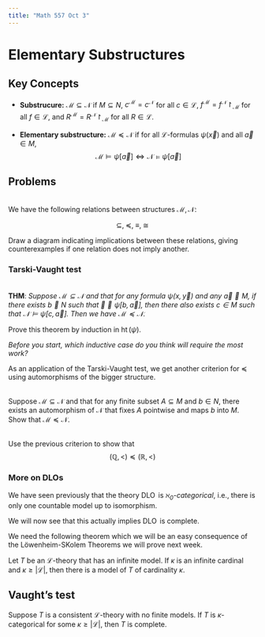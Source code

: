 ```yaml
---
title: "Math 557 Oct 3"
---
```


# Elementary Substructures

## Key Concepts

- **Substrucure:** $\mathcal{M} \subseteq \mathcal{N}$ if $M \subseteq N$, $c^{\mathcal{M}} = c^{\mathcal{N}}$ for all $c \in \mathcal{L}$, $f^\mathcal{M} = f^\mathcal{N}\upharpoonright_\mathcal{M}$ for all $f \in \mathcal{L}$, and $R^\mathcal{M} = R^\mathcal{N}\upharpoonright_\mathcal{M}$ for all $R \in \mathcal{L}$.

- **Elementary substructure:** $\mathcal{M} \preceq \mathcal{N}$ if for all $\mathcal{L}$-formulas $\psi(\vec{x})$ and all $\vec{a} \in M$,
$$
\mathcal{M} \models \psi[\vec{a}] \iff \mathcal{N} \models \psi[\vec{a}]
$$

## Problems

:::{#exr-}
\
We have the following relations between structures $\mathcal{M}, \mathcal{N}$:

$$\subseteq, \; \preceq, \;\equiv, \;\cong$$

Draw a diagram indicating implications between these relations, giving counterexamples if one relation does not imply another.
:::

<!-- elementary embedding
Cantor-Schröder-Bernstein for structures?   -Hard questions -->

### Tarski-Vaught test

::: {#exr-}
\
**THM**: *Suppose $\mathcal{M} \subseteq \mathcal{N}$ and that for any formula $\psi(x, \vec{y})$ and any $\vec{a} \in M$, if there exists $b \in N$ such that $\mathcal{N} \models \psi[b, \vec{a}]$, then there also exists $c \in M$ such that $\mathcal{N} \models \psi[c, \vec{a}]$. Then we have $\mathcal{M} \preceq \mathcal{N}$.*

Prove this theorem by induction in $\operatorname{ht}(\psi)$.

*Before you start, which inductive case do you think will require the most work?*
:::

As an application of the Tarski-Vaught test, we get another criterion for $\preceq$ using automorphisms of the bigger structure.

::: {#exr-} 
\
Suppose $\mathcal{M} \subseteq \mathcal{N}$ and that for any finite subset $A \subseteq M$ and $b \in N$, there exists an automorphism of $\mathcal{N}$ that fixes $A$ pointwise and maps $b$ into $M$. Show that $\mathcal{M} \preceq \mathcal{N}$.
:::

::: {#exr-}
\
Use the previous criterion to show that
$$
(\mathbb{Q}, <) \preceq (\mathbb{R}, <)
$$
:::


### More on DLOs

We have seen previously that the theory $\operatorname{DLO}$ is *$\aleph_0$-categorical*, i.e., there is only one countable model up to isomorphism.

We will now see that this actually implies $\operatorname{DLO}$ is complete.

We need the following theorem which we will be an easy consequence of the Löwenheim-SKolem Theorems we will prove next week.

::: {#thm-}
Let $T$ be an $\mathcal{L}$-theory that has an infinite model. If $\kappa$ is an
infinite cardinal and $\kappa \geq |\mathcal{L}|$, then there is a model of $T$ of cardinality $\kappa$.
:::

::: {#exr-}
## Vaught's test

Suppose $T$ is a consistent $\mathcal{L}$-theory with no finite models. If $T$ is $\kappa$-categorical for some $\kappa \geq |\mathcal{L}|$, then $T$ is complete.
:::

